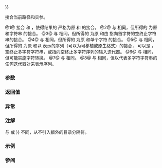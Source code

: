 {{cpp/experimental/fs/path/title|concat|operator+{{=}}}}
{{cpp/experimental/fs/path/navbar}}
{{dcl begin}}
{{dcl|num=1|since=fs_ts|1=
path&amp; operator+=( const path&amp; p );
}}
{{dcl|num=2|since=fs_ts|1=
path&amp; operator+=( const string_type&amp; str );
}}
{{dcl|num=3|since=fs_ts|1=
path&amp; operator+=( const value_type* ptr );
}}
{{dcl|num=4|since=fs_ts|1=
path&amp; operator+=( value_type x );
}}
{{dcl|num=5|since=fs_ts|1=
template&lt; class Source &gt;
path&amp; operator+=( const Source&amp; source );
}}
{{dcl|num=6|since=fs_ts|1=
template&lt; class CharT &gt;
path&amp; operator+=( CharT x );
}}
{{dcl|num=7|since=fs_ts|1=
template&lt; class Source &gt;
path&amp; concat( const Source&amp; source );
}}
{{dcl|num=8|since=fs_ts|1=
template&lt; class InputIt &gt;
path&amp; concat( InputIterator first, InputIterator last );
}}
{{dcl end}}

接合当前路径和实参。

@1@ 接合 {{c|*this}} 和 {{c|p}}，使得结果的 {{rlp|native|native()}} 严格为原 {{rlp|native|native()}} 和 {{c|p.native()}} 的接合。
@2@ 与 {{v|1}} 相同，但所得的 {{rlp|native|native()}} 为原 {{rlp|native|native()}} 和字符串 {{c|str}} 的接合。
@3@ 与 {{v|1}} 相同，但所得的 {{rlp|native|native()}} 为原 {{rlp|native|native()}} 和由 {{c|ptr}} 指向首字符的空终止字符串的接合。
@4@ 与 {{v|1}} 相同，但所得的 {{rlp|native|native()}} 为原 {{rlp|native|native()}} 和单个字符 {{c|x}} 的接合。
@5@ 与 {{v|1}} 相同，但所得的 {{rlp|native|native()}} 为原 {{rlp|native|native()}} 和以 {{c|source}} 表示的序列（可以为可移植或原生格式）的接合，{{c|source}} 可以是 {{c|std::basic_string}}，空终止多字符字符串，或指向空终止多字符序列的输入迭代器。
@6@ 与 {{v|4}} 相同，但可能实施字符转换。
@7@ 与 {{v|5}} 相同。
@8@ 与 {{v|5}} 相同，但以代表多字符字符串的任何迭代器对来表示序列。

===参数===
{{par begin}}
{{par|p|要追加的路径}}
{{par|str|要追加的字符串}}
{{par|ptr|指向要追加的空终止字符串的开头的指针}}
{{par|x|要追加的单个字符}}
{{par|source|{{c|std::basic_string}}，空终止多字符字符串，或指向空终止多字符序列的输入迭代器，表示路径名（可移植或原生格式）}}
{{par|first, last|一对{{named req|InputIterator}}，指定表示路径名的多字符序列}}
{{par hreq}}
{{par req named|InputIt|InputIterator}}
{{par req|{{tt|InputIt}} 的值类型必须为编码字符类型（{{c|char}}、{{c|wchar_t}}、{{c|char16_t}} 和 {{c|char32_t}}）之一。}}
{{par req|{{tt|CharT}} 必须为编码字符类型（{{c|char}}、{{c|wchar_t}}、{{c|char16_t}} 和 {{c|char32_t}}）之一。}}
{{par end}}

===返回值===
{{c|*this}}

===异常===
{{cpp/experimental/fs/error_handling_exception_only}}

===注解===
与 {{lc|append()}} 或 {{lc|operator/{{=}}}} 不同，从不引入额外的目录分隔符。

===示例===
{{example|code=
#include &lt;experimental/filesystem&gt;
#include &lt;iostream&gt;
namespace fs = std::experimental::filesystem;

int main()
{
    fs::path p1; // 空路径
    p1 += "var"; // 不插入分隔符
    std::cout &lt;&lt; "\"\" + \"var\" == " &lt;&lt; p1 &lt;&lt; '\n';
    p1 += "lib"; // 不插入分隔符
    std::cout &lt;&lt; "\"\" + \"var\" + \"lib\" == " &lt;&lt; p1 &lt;&lt; '\n';
}
|output=
"" + "var" == "var"
"" + "var" + "lib" == "varlib"
}}

===参阅===
{{dsc begin}}
{{dsc inc|cpp/experimental/fs/path/dsc append}}
{{dsc inc|cpp/experimental/fs/path/dsc operator/}}
{{dsc end}}